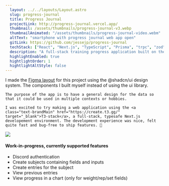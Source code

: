 ```yaml
---
  layout: ../../layouts/Layout.astro
  slug: progress-journal
  title: Progress Journal
  projectLink: http://progress-journal.vercel.app/
  thumbnail: /assets/thumbnails/progress-journal-v3.webp
  thumbnailAnimated: "/assets/thumbnails/progress-journal-video.webm"
  altText: "smartphone with progress journal web app open"
  gitLink: https://github.com/jessejp/progress-journal
  techStack: ["React", "Next.js", "TypeScript", "Prisma", "trpc", "zod", "TailwindCSS", "React Hook Form", "Recharts", "Figma"]
  description: "A full-stack training progress application built on the T3-stack."
  highlightEnabled: true
  hightlightOrder: 1
  hightlightAltStyle: false
---
```



<Duo alignItems="start">
  <div class="w-1/2 max-w-2xl max-lg:w-2/3 max-md:order-2 max-md:w-full max-md:self-start">
    I made the <a class="text-brandMain" href="https://www.figma.com/file/PVcrJV05Z5n0GSwusOl4jN/Progress-Journal---%40shadcn%2Fui?type=design&node-id=103-985&mode=design" target="_blank">Figma layout</a> for this project using the @shadcn/ui design system. The components I built myself instead of using the ui library.

    The purpose of the app is to have a general design for the data so that it could be used in multiple contexts or hobbies.

    I was excited to try making a web application using the <a class="text-brandMain" href="https://create.t3.gg/" target="_blank">T3-stack</a>, a full-stack, typesafe Next.js developement environment. The development experience was nice, felt quite fast and bug-free to ship features. 🙂

  </div>
  <div class="relative flex aspect-square w-full max-w-sm justify-center border-2 border-brandMain max-lg:w-2/5 max-lg:self-end max-md:w-11/12 max-md:self-start">
      <img class="w-full h-auto m-0 z-10" src="/assets/thumbnails/progress-journal-v3.webp" />
      <div class="absolute -top-2 left-2 -z-0 aspect-square w-full border-2 border-brandMain bg-transparent">
      </div>
  </div>
</Duo>
<h4 class="text-3xl">Work-in-progress, currently supported features</h4>
<ul>
<li>Discord authentication</li>
<li>Create subjects containing fields and inputs</li>
<li>Create entries for the subject</li>
<li>View previous entries</li>
<li>View progress in a chart (only for weight/rep/set fields)</li>
</ul>
